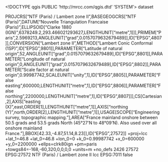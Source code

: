 <!DOCTYPE qgis PUBLIC 'http://mrcc.com/qgis.dtd' 'SYSTEM'>
<qgis version="3.34.15-Prizren">
  <identifier></identifier>
  <parentidentifier></parentidentifier>
  <language></language>
  <type>dataset</type>
  <title></title>
  <abstract></abstract>
  <contact>
    <name></name>
    <organization></organization>
    <position></position>
    <voice></voice>
    <fax></fax>
    <email></email>
    <role></role>
  </contact>
  <links/>
  <dates/>
  <fees></fees>
  <encoding></encoding>
  <crs>
    <spatialrefsys nativeFormat="Wkt">
      <wkt>PROJCRS["NTF (Paris) / Lambert zone II",BASEGEOGCRS["NTF (Paris)",DATUM["Nouvelle Triangulation Francaise (Paris)",ELLIPSOID["Clarke 1880 (IGN)",6378249.2,293.466021293627,LENGTHUNIT["metre",1]]],PRIMEM["Paris",2.5969213,ANGLEUNIT["grad",0.0157079632679489]],ID["EPSG",4807]],CONVERSION["Lambert zone II",METHOD["Lambert Conic Conformal (1SP)",ID["EPSG",9801]],PARAMETER["Latitude of natural origin",52,ANGLEUNIT["grad",0.0157079632679489],ID["EPSG",8801]],PARAMETER["Longitude of natural origin",0,ANGLEUNIT["grad",0.0157079632679489],ID["EPSG",8802]],PARAMETER["Scale factor at natural origin",0.99987742,SCALEUNIT["unity",1],ID["EPSG",8805]],PARAMETER["False easting",600000,LENGTHUNIT["metre",1],ID["EPSG",8806]],PARAMETER["False northing",2200000,LENGTHUNIT["metre",1],ID["EPSG",8807]]],CS[Cartesian,2],AXIS["easting (X)",east,ORDER[1],LENGTHUNIT["metre",1]],AXIS["northing (Y)",north,ORDER[2],LENGTHUNIT["metre",1]],USAGE[SCOPE["Engineering survey, topographic mapping."],AREA["France mainland onshore between 50.5 grads and 53.5 grads North (45°27'N to 48°09'N). Also used over all onshore mainland France."],BBOX[42.33,-4.87,51.14,8.23]],ID["EPSG",27572]]</wkt>
      <proj4>+proj=lcc +lat_1=46.8 +lat_0=46.8 +lon_0=0 +k_0=0.99987742 +x_0=600000 +y_0=2200000 +ellps=clrk80ign +pm=paris +towgs84=-168,-60,320,0,0,0,0 +units=m +no_defs</proj4>
      <srsid>2426</srsid>
      <srid>27572</srid>
      <authid>EPSG:27572</authid>
      <description>NTF (Paris) / Lambert zone II</description>
      <projectionacronym>lcc</projectionacronym>
      <ellipsoidacronym>EPSG:7011</ellipsoidacronym>
      <geographicflag>false</geographicflag>
    </spatialrefsys>
  </crs>
  <extent>
    <spatial maxy="-179769313486231570814527423731704356798070567525844996598917476803157260780028538760589558632766878171540458953514382464234321326889464182768467546703537516986049910576551282076245490090389328944075868508455133942304583236903222948165808559332123348274797826204144723168738177180919299881250404026184124858368" minx="179769313486231570814527423731704356798070567525844996598917476803157260780028538760589558632766878171540458953514382464234321326889464182768467546703537516986049910576551282076245490090389328944075868508455133942304583236903222948165808559332123348274797826204144723168738177180919299881250404026184124858368" dimensions="2" maxx="-179769313486231570814527423731704356798070567525844996598917476803157260780028538760589558632766878171540458953514382464234321326889464182768467546703537516986049910576551282076245490090389328944075868508455133942304583236903222948165808559332123348274797826204144723168738177180919299881250404026184124858368" crs="EPSG:27572" miny="179769313486231570814527423731704356798070567525844996598917476803157260780028538760589558632766878171540458953514382464234321326889464182768467546703537516986049910576551282076245490090389328944075868508455133942304583236903222948165808559332123348274797826204144723168738177180919299881250404026184124858368" maxz="0" minz="0"/>
    <temporal>
      <period>
        <start></start>
        <end></end>
      </period>
    </temporal>
  </extent>
</qgis>
